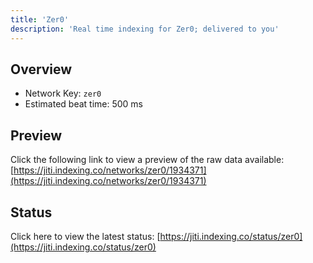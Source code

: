 ```yaml
---
title: 'Zer0'
description: 'Real time indexing for Zer0; delivered to you'
---
```


## Overview
- Network Key: `zer0`
- Estimated beat time: 500 ms

## Preview
Click the following link to view a preview of the raw data available: [https://jiti.indexing.co/networks/zer0/1934371](https://jiti.indexing.co/networks/zer0/1934371)

## Status
Click here to view the latest status: [https://jiti.indexing.co/status/zer0](https://jiti.indexing.co/status/zer0)
